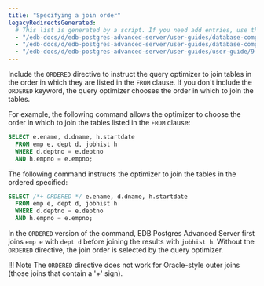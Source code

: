 ```yaml
---
title: "Specifying a join order"
legacyRedirectsGenerated:
  # This list is generated by a script. If you need add entries, use the `legacyRedirects` key.
  - "/edb-docs/d/edb-postgres-advanced-server/user-guides/database-compatibility-for-oracle-developers-guide/9.6/Database_Compatibility_for_Oracle_Developers_Guide_v9.6.1.040.html"
  - "/edb-docs/d/edb-postgres-advanced-server/user-guides/database-compatibility-for-oracle-developers-guide/9.5/Database_Compatibility_for_Oracle_Developers_Guide.1.123.html"
  - "/edb-docs/d/edb-postgres-advanced-server/user-guides/user-guide/9.5/EDB_Postgres_Enterprise_Guide.1.132.html"
---
```


<div id="specifying_a_join_order" class="registered_link"></div>

Include the `ORDERED` directive to instruct the query optimizer to join tables in the order in which they are listed in the `FROM` clause. If you don't include the `ORDERED` keyword, the query optimizer chooses the order in which to join the tables.

For example, the following command allows the optimizer to choose the order in which to join the tables listed in the `FROM` clause:

```sql
SELECT e.ename, d.dname, h.startdate
  FROM emp e, dept d, jobhist h
  WHERE d.deptno = e.deptno
  AND h.empno = e.empno;
```

The following command instructs the optimizer to join the tables in the ordered specified:

```sql
SELECT /*+ ORDERED */ e.ename, d.dname, h.startdate
  FROM emp e, dept d, jobhist h
  WHERE d.deptno = e.deptno
  AND h.empno = e.empno;
```

In the `ORDERED` version of the command, EDB Postgres Advanced Server first joins `emp e` with `dept d` before joining the results with `jobhist h`. Without the `ORDERED` directive, the join order is selected by the query optimizer.

!!! Note
    The `ORDERED` directive does not work for Oracle-style outer joins (those joins that contain a '+' sign).
